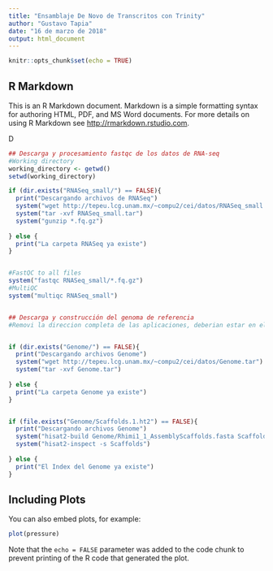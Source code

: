 ```yaml
---
title: "Ensamblaje De Novo de Transcritos con Trinity"
author: "Gustavo Tapia"
date: "16 de marzo de 2018"
output: html_document
---
```


```r
knitr::opts_chunk$set(echo = TRUE)
```

## R Markdown

This is an R Markdown document. Markdown is a simple formatting syntax for authoring HTML, PDF, and MS Word documents. For more details on using R Markdown see <http://rmarkdown.rstudio.com>.

D

```r
## Descarga y procesamiento fastqc de los datos de RNA-seq
#Working directory
working_directory <- getwd()
setwd(working_directory)

if (dir.exists("RNASeq_small/") == FALSE){
  print("Descargando archivos de RNASeq")
  system("wget http://tepeu.lcg.unam.mx/~compu2/cei/datos/RNASeq_small.tar")
  system("tar -xvf RNASeq_small.tar")
  system("gunzip *.fq.gz")
  
} else {
  print("La carpeta RNASeq ya existe")
}


#FastQC to all files
system("fastqc RNASeq_small/*.fq.gz")
#MultiQC
system("multiqc RNASeq_small")


## Descarga y construcción del genoma de referencia
#Removi la direccion completa de las aplicaciones, deberian estar en el PATH


if (dir.exists("Genome/") == FALSE){
  print("Descargando archivos Genome")
  system("wget http://tepeu.lcg.unam.mx/~compu2/cei/datos/Genome.tar")
  system("tar -xvf Genome.tar")
  
} else {
  print("La carpeta Genome ya existe")
}


if (file.exists("Genome/Scaffolds.1.ht2") == FALSE){
  print("Descargando archivos Genome")
  system("hisat2-build Genome/Rhimi1_1_AssemblyScaffolds.fasta Scaffolds")
  system("hisat2-inspect -s Scaffolds")
  
} else {
  print("El Index del Genome ya existe")
}


```

## Including Plots

You can also embed plots, for example:
```r
plot(pressure)
```

Note that the `echo = FALSE` parameter was added to the code chunk to prevent printing of the R code that generated the plot.
